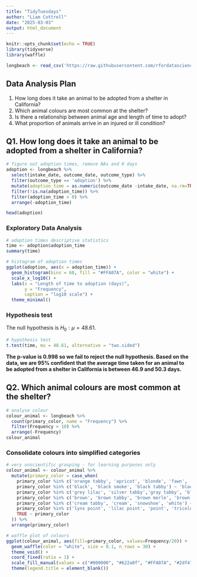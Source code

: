 ```yaml
---
title: "TidyTuesdays"
author: "Liam Cottrell"
date: "2025-03-03"
output: html_document
---
```


```r
knitr::opts_chunk$set(echo = TRUE)
library(tidyverse)
library(waffle)

longbeach <- read_csv('https://raw.githubusercontent.com/rfordatascience/tidytuesday/main/data/2025/2025-03-04/longbeach.csv', show_col_types = FALSE)

```

## Data Analysis Plan

1. How long does it take an animal to be adopted from a shelter in California?
2. Which animal colours are most common at the shelter?
3. Is there a relationship between animal age and length of time to adopt?
4. What proportion of animals arrive in an injured or ill condition?

## Q1. How long does it take an animal to be adopted from a shelter in California?

```r
# figure out adoption times, remove NAs and 0 days
adoption <- longbeach %>%
  select(intake_date, outcome_date, outcome_type) %>%
  filter(outcome_type == 'adoption') %>%
  mutate(adoption_time = as.numeric(outcome_date -intake_date, na.rm=TRUE)) %>%
  filter(!is.na(adoption_time)) %>%
  filter(adoption_time > 0) %>%
  arrange(-adoption_time)

head(adoption)

```

### Exploratory Data Analysis

```r
# adoption times descriptive statistics
time <- adoption$adoption_time
summary(time)
```

```r
# histogram of adoption times
ggplot(adoption, aes(x = adoption_time)) +
  geom_histogram(bins = 60, fill = "#FFA07A", color = "white") +
  scale_x_log10() +
  labs(x = "Length of time to adoption (days)", 
       y = "Frequency",
       caption = "log10 scale") +
  theme_minimal()

```

### Hypothesis test

The null hypothesis is $H_0: \mu = 48.61$. 

```r
# hypothesis test
t.test(time, mu = 48.61, alternative = "two.sided")
```

**The p-value is 0.998 so we fail to reject the null hypothesis. Based on the data, we are 95% confident that the average time taken for an animal to be adopted from a shelter in California is between 46.9 and 50.3 days.**

## Q2. Which animal colours are most common at the shelter?

```r
# analyse colour
colour_animal <- longbeach %>%
  count(primary_color, name = "Frequency") %>%
  filter(Frequency > 10) %>%
  arrange(-Frequency)
colour_animal
```

### Consolidate colours into simplified categories

```r
# very unscientific grouping - for learning purposes only
colour_animal <- colour_animal %>%
  mutate(primary_color = case_when(
    primary_color %in% c('orange tabby', 'apricot', 'blonde', 'fawn', 'flame point', 'gold', 'orange', 'red', 'red merle', 'yellow', 'yellow brindle') ~ 'ginger',
    primary_color %in% c('black', 'black smoke', 'black tabby') ~ 'black',
    primary_color %in% c('grey lilac', 'silver tabby','gray tabby', 'blue', 'blue brindle', 'blue merle', 'blue point', 'gray', 'seal', 'seal point', 'silver') ~ 'grey',
    primary_color %in% c('brown', 'brown tabby', 'brown merle', 'brown brindle', 'buff', 'chocolate', 'chocolate point', 'tan', 'brown tiger', 'brown  merle', 'brown  tabby') ~ 'brown',
    primary_color %in% c('cream tabby', 'cream', 'snowshoe', 'white') ~ 'white',
    primary_color %in% c('lynx point', 'lilac point', 'point', 'tricolor', 'lilac lynx point', 'calico', 'calico dilute', 'calico tabby', 'calico point', 'torbi', 'tortie', 'tortie dilute') ~ 'multicolour',
    TRUE ~ primary_color
  )) %>%
  arrange(primary_color)

```

```r
# waffle plot of colours
ggplot(colour_animal, aes(fill=primary_color, values=Frequency/20)) +
  geom_waffle(color = "white", size = 0.1, n_rows = 30) +
  theme_void() +
  coord_fixed(ratio = 1) +
  scale_fill_manual(values = c("#000000", "#622a0f", "#FFA07A", "#2df47a", "#a9a9a9", "#FF6347", "#fbb1f3","#b1d9fb","#eeeee6" )) +
  theme(legend.title = element_blank()) 
```

